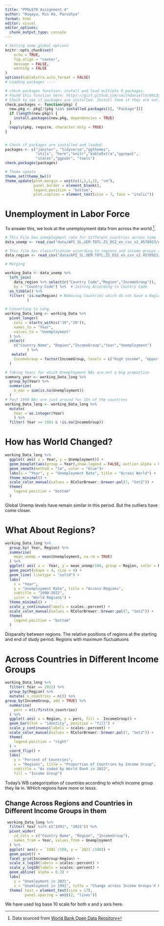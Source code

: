 ```yaml
---
title: "PPOL670 Assignment 4"
author: "Ruqaya, Min Ha, Parushya"
format: html
editor: visual
editor_options: 
  chunk_output_type: console
---
```


```r
# Setting some global options
knitr::opts_chunk$set(
	echo = TRUE,
	fig.align = "center",
	message = FALSE,
	warning = FALSE
)
options(kableExtra.auto_format = FALSE)
# Loading packages ----

# check.packages function: install and load multiple R packages.
# Found this function here: https://gist.github.com/smithdanielle/9913897 on 2019/06/17
# Check to see if packages are installed. Install them if they are not, then load them into the R session.
check.packages <- function(pkg) {
  new.pkg <- pkg[!(pkg %in% installed.packages()[, "Package"])]
  if (length(new.pkg)) {
    install.packages(new.pkg, dependencies = TRUE)
  }
  sapply(pkg, require, character.only = TRUE)
}


# Check if packages are installed and loaded:
packages <- c("janitor", "tidyverse","ggthemes",
              "utils", "here","knitr","kableExtra","ggrepel",
              "scales","ggpubr", "tools")
check.packages(packages)

# Theme update
theme_set(theme_bw())
theme_update(plot.margin = unit(c(1,1,1,1), "cm"),
             panel.border = element_blank(),
             legend.position = "bottom",
             plot.caption = element_text(size = 7, face = "italic"))

```

# Unemployment in Labor Force

To answer this, we look at the unemployment data from across the world.[^1].

[^1]: Data sourced from [World Bank Open Data Reository](https://data.worldbank.org/indicator/SL.UEM.TOTL.ZS?view=chart)

```r
# This File has unemployment rate for different countries across time
data_unemp <- read_csv("data/API_SL.UEM.TOTL.ZS_DS2_en_csv_v2_4570923/API_SL.UEM.TOTL.ZS_DS2_en_csv_v2_4570923.csv", skip = 3)

# This file has classification according to regions and income groups countries are in today
data_region <- read_csv("data/API_SL.UEM.TOTL.ZS_DS2_en_csv_v2_4570923/Metadata_Country_API_SL.UEM.TOTL.ZS_DS2_en_csv_v2_4570923.csv")

# Merging

working_Data <- data_unemp %>% 
  left_join(
    data_region %>% select(c("Country Code","Region","IncomeGroup")),
    by = "Country Code") %>%  # Joining According to Country Code
  as_tibble() %>% 
  filter( !is.na(Region) # Removing Countries which do not have a Region Assigned
          )

# Converting to Long
working_Data_long <- working_Data %>% 
  pivot_longer(
    cols = starts_with(c("19","20")),
    names_to = "Year",
    values_to = "Unemployment"
  ) %>% 
  select( 
    c("Country Name", "Region","IncomeGroup","Year","Unemployment")
          ) %>% 
   mutate(
    IncomeGroup = factor(IncomeGroup, levels = c("High income", "Upper middle income", "Lower middle income","Low income"))
  )

# Taking Years for which Unemployment NAs are not a big proportion
summary_year <- working_Data_long %>% 
  group_by(Year) %>% 
  summarize(
    n_nas = sum(is.na(Unemployment))
  )
# Post 1990 NAs are just around for 15% of the countries
working_Data_long <- working_Data_long %>% 
  mutate( 
    Year = as.integer(Year)
    ) %>% 
  filter( Year >= 1991 & !is.na(IncomeGroup))
```

# How has World Changed?

```r
working_Data_long %>% 
  ggplot( aes( x = Year, y = Unemployment)) +
  geom_boxplot(aes(group = Year),show.legend = FALSE, outlier.alpha = 0.5, alpha = 0.5) + 
  geom_smooth(method = "lm", color = "blue")+
  labs(x = "Year", y = "Unemployment Rate", title = "Across World") + 
  theme_minimal() +
  scale_color_manual(values = RColorBrewer::brewer.pal(7, "Set2")) +
  theme(
    legend.position = "bottom"
  )

```
Global Unemp levels have remain similar in this period. But the outliers have come closer.


# What About Regions?

```r
working_Data_long %>% 
  group_by( Year, Region) %>% 
  summarise(
    mean_unemp = mean(Unemployment, na.rm = TRUE)
  ) %>% 
  ggplot( aes( x =  Year, y = mean_unemp/100, group = Region, color = Region)) +
  geom_point(shape = 4, size = 4) +
  geom_line( linetype = "solid") +
  labs(
    x = "Year", 
    y = "Unemployment Rate", title = "Across Regions", 
    subtitle = "1990-2022",
    color = "World Regions") + 
  theme_minimal() + 
  scale_y_continuous(labels = scales::percent) + 
  scale_color_manual(values = RColorBrewer::brewer.pal(7, "Set2")) +
  theme(
    legend.position = "bottom"
  )

```

Disparaity between regions.
The relative positions of regions at the starting and end of study period.
Regions with maximum fluctuatuons

# Across Countries in Different Income Groups

```r
working_Data_long %>% 
  filter( Year == 2021) %>% 
  group_by(Region) %>% 
  mutate( n_countries = n()) %>% 
group_by(IncomeGroup, add = TRUE) %>% 
  summarise(
    perc = n()/first(n_countries)
  ) %>% 
  ggplot( aes( x = Region, y = perc, fill =  IncomeGroup)) +
  geom_bar(stat = "identity", position = "fill") +
  scale_y_continuous(labels = scales::percent) + 
  scale_color_manual(values = RColorBrewer::brewer.pal(7, "Set2")) +
  theme(
    legend.position = "right"
  ) +
  coord_flip() +
  labs(
    y = "Percent of Countries", 
    x = "Regions", title = "Proportion of Countries by Income Group",
    subtitle = "As coded by World Bank in 2022",
    fill = "Income Group") 

```
Today's WB categorization of countries according to which income group they lie in.
WHich regions have more or lesss.


## Change Across Regions and Countries in Different Income Groups in them

```r
 working_Data_long %>% 
  filter( Year %in% c("1991", "2021")) %>% 
  pivot_wider(
    id_cols = c("Country Name", "Region", "IncomeGroup"),
    names_from = Year, values_from = Unemployment
  ) %>% 
  ggplot( aes(x = `1991`/100, y = `2021`/100)) +
  geom_point() +
  facet_grid(IncomeGroup~Region) +
  scale_x_log10(labels = scales::percent) +
  scale_y_log10(labels = scales::percent) +
  geom_abline( alpha = 0.3) +
  labs(
    y = "Unemloyment in 2021", 
    x = "Unemloyment in 1991", title = "Change across Income Groups X Regions") +
  theme( text = element_text(size = 17),
         panel.spacing = unit(2, "lines"))
```
We have used log  base 10 scale for both x and y axis here.

